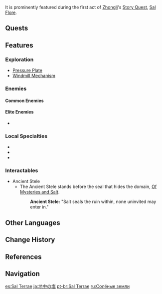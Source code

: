 {{About|the location|the ancient civilization|Sal Terrae (Civilization)}}
{{Location Infobox
|image        = Sal Terrae.png
|type         = Subarea
|region       = Liyue
|area         = Bishui Plain
}}
{{Quote|And that haven she eventually found is right here. Today, it is known as Sal Terrae.|[[Zhongli]]|{{Ref/Quest|A Ruin Under Lock and Key}}}}
{{Location Intro|{{Lang|'''Sal Terrae'''|la=<nowiki />|la_tl=Salt of the Earth}}|description=<p>It was founded by [[Havria]], the God of Salt, and was the last sanctuary she presided over for her people after conceding much of her land during the [[Archon War]] in hopes of peace.</p>}}

It is prominently featured during the first act of [[Zhongli]]'s [[Story Quest]], [[Sal Flore]].

==Quests==
{{Quests by Category List|heo=1}}

==Features==
===Exploration===
* [[Pressure Plate]]
* [[Windmill Mechanism]]

===Enemies===
====Common Enemies====
{{Enemy List|Hilichurl;Hilichurl Fighter;Pyro Hilichurl Shooter;Electro Hilichurl Shooter}}

====Elite Enemies====
*{{Enemy|Stonehide Lawachurl}}

===Local Specialties===
*{{Item|Cor Lapis}}
*{{Item|Noctilucous Jade}}
*{{Item|Violetgrass}}

===Interactables===
*Ancient Stele
**The Ancient Stele stands before the seal that hides the domain, [[Of Mysteries and Salt]].
{{Dialogue start}}
::'''Ancient Stele:''' "Salt seals the ruin within, none uninvited may enter in."
{{Dialogue end}}

==Other Languages==
{{Other Languages
|en      = Sal Terrae
|en_tl   = Salt of the Earth
|en_lang = la
|zhs     = 地中之盐
|zhs_rm  = Dìzhōng zhī Yán
|zht     = 地中之鹽
|zht_rm  = Dìzhōng zhī Yán
|zh_tl   = Salt of the Earth
|ja      = {{Rubi|地|ち|中|ちゅう}}の{{Rubi|塩|しお}}
|ja_rm   = Chichuu no Shio<ref>[[Map]], Label: Sal Terrae (Japanese)</ref>
|ja_tl   = Salt of the Earth
|ko      = {{tt|대지|大地}}의 소금
|ko_rm   = Daeji-ui Sogeum
|ko_tl   = Salt of the Earth
|es      = Sal Terrae
|fr      = Sal Terrae
|ru      = Солёные земли
|ru_tl   = Salty Lands
|th      = Sal Terrae
|vi      = Vùng Đất Muối
|vi_tl   = Salt Land
|de      = Sal Terrae
|id      = Sal Terrae
|pt      = Sal Terrae
|tr      = Dünyanın Tuzu
|tr_tl   = 
|it      = Sal Terrae
}}

==Change History==
{{Change History|1.0}}

==References==
{{Reflist}}

==Navigation==
{{Area Navbox|Liyue}}

[[es:Sal Terrae]]
[[ja:地中の塩]]
[[pt-br:Sal Terrae]]
[[ru:Солёные земли]]